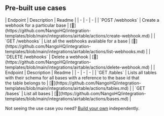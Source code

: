 
## Pre-built use cases

<AccordionGroup>


<Accordion title="Webhooks">
| Endpoint | Description | Readme |
| - | - | - |
| `POST /webhooks` | Create a webhook for a particular base | [🔗](https://github.com/NangoHQ/integration-templates/blob/main/integrations/airtable/actions/create-webhook.md) |
| `GET /webhooks` | List all the webhooks available for a base | [🔗](https://github.com/NangoHQ/integration-templates/blob/main/integrations/airtable/actions/list-webhooks.md) |
| `DELETE /webhooks` | Delete a webhook | [🔗](https://github.com/NangoHQ/integration-templates/blob/main/integrations/airtable/actions/delete-webhook.md) |
</Accordion>


<Accordion title="Others">
| Endpoint | Description | Readme |
| - | - | - |
| `GET /tables` | Lists all tables with their schema for all bases with a reference to the base id that<br />the table belongs to | [🔗](https://github.com/NangoHQ/integration-templates/blob/main/integrations/airtable/actions/tables.md) |
| `GET /bases` | List all bases | [🔗](https://github.com/NangoHQ/integration-templates/blob/main/integrations/airtable/actions/bases.md) |
</Accordion>

</AccordionGroup>

<Tip>Not seeing the use case you need? [Build your own](https://nango.dev/slack) independently.</Tip>
